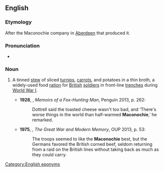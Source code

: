 {{also|maconochie}}
==English==
{{wikipedia}}

===Etymology===
After the Maconochie company in [[Aberdeen]] that produced it.

===Pronunciation===
* {{a|UK}} {{IPA|/məˈkɒnəki/|/məˈkɒnəxi/|lang=en}}

===Noun===
{{en-noun|-}}

# {{lb|en|historical}} A tinned [[stew]] of sliced [[turnip]]s, [[carrot]]s, and potatoes in a thin broth, a widely-used food [[ration]] for [[British]] [[soldier]]s in front-line [[trench]]es during [[World War I]].
#*'''1928''', {{w|Siegfried Sassoon}}, ''Memoirs of a Fox-Hunting Man'', Penguin 2013, p. 262:
#*: Dottrell said the toasted cheese wasn't too bad, and ‘There's worse things in the world than half-warmed '''Maconochie''',’ he remarked.
#* '''1975''', {{w|Paul Fussell}}, ''The Great War and Modern Memory'', OUP 2013, p. 53:
#*: The troops seemed to like the '''Maconochie''' best, but the Germans favored the British corned beef, seldom returning from a raid on the British lines without taking back as much as they could carry.

[[Category:English eponyms]]